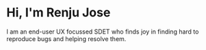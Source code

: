 # Hi, I'm Renju Jose

I am an end-user UX focussed SDET who finds joy in finding hard to reproduce bugs and helping resolve them.